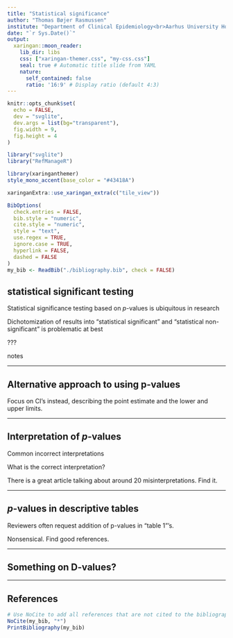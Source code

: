 ```yaml
---
title: "Statistical significance"
author: "Thomas Bøjer Rasmussen"
institute: "Department of Clinical Epidemiology<br>Aarhus University Hospital"
date: "`r Sys.Date()`"
output:
  xaringan::moon_reader:
    lib_dir: libs
    css: ["xaringan-themer.css", "my-css.css"]
    seal: true # Automatic title slide from YAML
    nature:
      self_contained: false
      ratio: '16:9' # Display ratio (default 4:3)
---      
```


```r
knitr::opts_chunk$set(
  echo = FALSE,
  dev = "svglite",
  dev.args = list(bg="transparent"),
  fig.width = 9, 
  fig.height = 4
)

library("svglite")
library("RefManageR")

```

```r
library(xaringanthemer)
style_mono_accent(base_color = "#43418A")
```

```r
xaringanExtra::use_xaringan_extra(c("tile_view"))
```

```r
BibOptions(
  check.entries = FALSE,
  bib.style = "numeric",
  cite.style = "numeric",
  style = "text",
  use.regex = TRUE,
  ignore.case = TRUE,
  hyperlink = FALSE,
  dashed = FALSE
)
my_bib <- ReadBib("./bibliography.bib", check = FALSE)
```


## statistical significant testing

Statistical significance testing based on $p$-values is ubiquitous in research

Dichotomization of results into "statistical significant" and "statistical non-significant" is problematic at best

???

notes 

---

## Alternative approach to using p-values

Focus on CI's instead, describing the point estimate and the lower and upper limits.

---

## Interpretation of $p$-values 

Common incorrect interpretations

What is the correct interpretation?

There is a great article talking about around 20 misinterpretations.
Find it.

---

## $p$-values in descriptive tables

Reviewers often request addition of p-values in "table 1"'s.

Nonsensical. Find good references.

---

## Something on D-values?

---



## References

```r
# Use NoCite to add all references that are not cited to the bibliography
NoCite(my_bib, "*")
PrintBibliography(my_bib)
```
